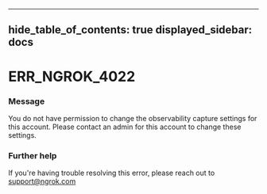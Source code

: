 

---
hide_table_of_contents: true
displayed_sidebar: docs
---


# ERR_NGROK_4022

### Message
You do not have permission to change the observability capture settings for this account. Please contact an admin for this account to change these settings.

<ErrorDetails error="err_ngrok_4022" />



### Further help
If you're having trouble resolving this error, please reach out to [support@ngrok.com](mailto:support@ngrok.com?subject=Help%20with%20ERR_NGROK_4022)

